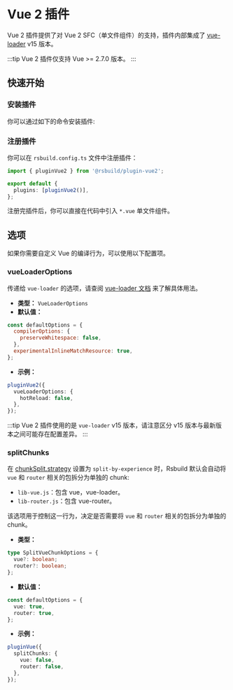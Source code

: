 # Vue 2 插件

Vue 2 插件提供了对 Vue 2 SFC（单文件组件）的支持，插件内部集成了 [vue-loader](https://vue-loader.vuejs.org/) v15 版本。

:::tip
Vue 2 插件仅支持 Vue >= 2.7.0 版本。
:::

## 快速开始

### 安装插件

你可以通过如下的命令安装插件:


<PackageManagerTabs command="add @rsbuild/plugin-vue2 -D" />

### 注册插件

你可以在 `rsbuild.config.ts` 文件中注册插件：

```ts title="rsbuild.config.ts"
import { pluginVue2 } from '@rsbuild/plugin-vue2';

export default {
  plugins: [pluginVue2()],
};
```

注册完插件后，你可以直接在代码中引入 `*.vue` 单文件组件。

## 选项

如果你需要自定义 Vue 的编译行为，可以使用以下配置项。

### vueLoaderOptions

传递给 `vue-loader` 的选项，请查阅 [vue-loader 文档](https://vue-loader.vuejs.org/) 来了解具体用法。

- **类型：** `VueLoaderOptions`
- **默认值：**

```js
const defaultOptions = {
  compilerOptions: {
    preserveWhitespace: false,
  },
  experimentalInlineMatchResource: true,
};
```

- **示例：**

```ts
pluginVue2({
  vueLoaderOptions: {
    hotReload: false,
  },
});
```

:::tip
Vue 2 插件使用的是 `vue-loader` v15 版本，请注意区分 v15 版本与最新版本之间可能存在配置差异。
:::

### splitChunks

在 [chunkSplit.strategy](/config/performance/chunk-split) 设置为 `split-by-experience` 时，Rsbuild 默认会自动将 `vue` 和 `router` 相关的包拆分为单独的 chunk:

- `lib-vue.js`：包含 vue，vue-loader。
- `lib-router.js`：包含 vue-router。

该选项用于控制这一行为，决定是否需要将 `vue` 和 `router` 相关的包拆分为单独的 chunk。

- **类型：**

```ts
type SplitVueChunkOptions = {
  vue?: boolean;
  router?: boolean;
};
```

- **默认值：**

```ts
const defaultOptions = {
  vue: true,
  router: true,
};
```

- **示例：**

```ts
pluginVue({
  splitChunks: {
    vue: false,
    router: false,
  },
});
```
